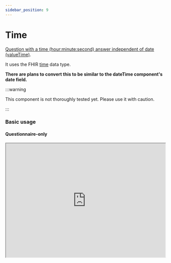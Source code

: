 ```yaml
---
sidebar_position: 9
---
```



# Time

[Question with a time (hour:minute:second) answer independent of date (valueTime)](https://hl7.org/fhir/r4/codesystem-item-type.html#item-type-time).

It uses the FHIR [time](https://hl7.org/fhir/r4/datatypes.html#time) data type.

**There are plans to convert this to be similar to the dateTime component's date field.**

:::warning

This component is not thoroughly tested yet. Please use it with caution.

:::

### Basic usage

#### Questionnaire-only

<IframeContainer storyUrl="https://smartforms.csiro.au/storybook/index.html?path=/story/component-itemtype-time--time-basic">
  <iframe
    src="https://smartforms.csiro.au/storybook/iframe.html?args=&id=component-itemtype-time--time-basic"
    width="100%"
    height="360"
  />
</IframeContainer>

### SDC Supported extensions

| Code                 | Usage                                                                                                                                                   |
| -------------------- | ------------------------------------------------------------------------------------------------------------------------------------------------------- |
| variable             | http://hl7.org/fhir/StructureDefinition/variable                                                                                                        |
| initialExpression    | http://hl7.org/fhir/uv/sdc/StructureDefinition/sdc-questionnaire-initialExpression<br/>- InitialExpression should evaluate to a date or dateTime value. |
| enableWhenExpression | http://hl7.org/fhir/uv/sdc/StructureDefinition/sdc-questionnaire-enableWhenExpression                                                                   |
| hidden               | http://hl7.org/fhir/StructureDefinition/questionnaire-hidden                                                                                            |
| required             | item.required                                                                                                                                           |
| repeats              | item.repeats                                                                                                                                            |
| readOnly             | item.readOnly                                                                                                                                           |
| initial              | item.initial                                                                                                                                            |
| enableWhen           | item.enableWhen                                                                                                                                         |
| enableBehavior       | item.enableBehavior                                                                                                                                     |
| text                 | item.text                                                                                                                                               |
